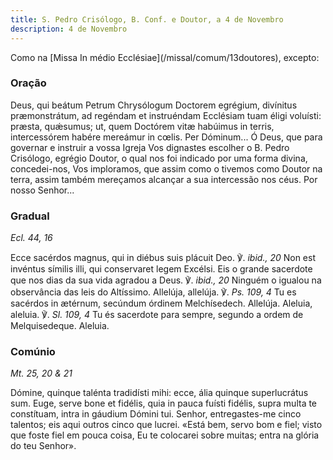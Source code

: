 ```yaml
---
title: S. Pedro Crisólogo, B. Conf. e Doutor, a 4 de Novembro
description: 4 de Novembro
---
```


<aside>
  Como na [Missa In médio Ecclésiae](/missal/comum/13doutores), excepto:
</aside>

### Oração

<div class="side-by-side not-content">
  <span>
    Deus, qui beátum Petrum Chrysólogum Doctorem egrégium, divínitus
    præmonstrátum, ad regéndam et instruéndam Ecclésiam tuam éligi voluísti:
    præsta, quǽsumus; ut, quem Doctórem vitæ habúimus in terris, intercessórem
    habére mereámur in cœlis. Per Dóminum...
  </span>
  <span>
    Ó Deus, que para governar e instruir a vossa Igreja Vos dignastes escolher o
    B. Pedro Crisólogo, egrégio Doutor, o qual nos foi indicado por uma forma
    divina, concedei-nos, Vos imploramos, que assim como o tivemos como Doutor
    na terra, assim também mereçamos alcançar a sua intercessão nos céus. Por
    nosso Senhor...
  </span>
</div>

### Gradual

<em>Ecl. 44, 16</em>

<div class="side-by-side not-content">
  <span>
    Ecce sacérdos magnus, qui in diébus suis plácuit Deo. ℣. <em>ibid., 20</em>
    Non est invéntus símilis illi, qui conservaret legem Excélsi.
  </span>
  <span>
    Eis o grande sacerdote que nos dias da sua vida agradou a Deus. ℣.
    <em>ibid., 20</em> Ninguém o igualou na observância das leis do Altíssimo.
  </span>
  <span>
    Allelúja, allelúja. ℣. <em>Ps. 109, 4</em> Tu es sacérdos in ætérnum,
    secúndum órdinem Melchísedech. Allelúja.
  </span>
  <span>
    Aleluia, aleluia. ℣. <em>Sl. 109, 4</em> Tu és sacerdote para sempre,
    segundo a ordem de Melquisedeque. Aleluia.
  </span>
</div>

### Comúnio

<em>Mt. 25, 20 & 21</em>

<div class="side-by-side not-content">
  <span>
    Dómine, quinque talénta tradidísti mihi: ecce, ália quinque superlucrátus
    sum. Euge, serve bone et fidélis, quia in pauca fuísti fidélis, supra multa
    te constítuam, intra in gáudium Dómini tui.
  </span>
  <span>
    Senhor, entregastes-me cinco talentos; eis aqui outros cinco que lucrei.
    «Está bem, servo bom e fiel; visto que foste fiel em pouca coisa, Eu te
    colocarei sobre muitas; entra na glória do teu Senhor».
  </span>
</div>
